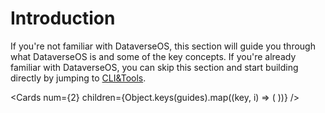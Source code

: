 
# Introduction

If you're not familiar with DataverseOS, this section will guide you through what DataverseOS is and
some of the key concepts. If you're already familiar with DataverseOS, you can skip this section
and start building directly by jumping to [CLI&Tools](/cli-and-tools).

<Cards
  num={2}
  children={Object.keys(guides).map((key, i) => (
    <Card
      key={i}
      title={guides[key].title}
      description={guides[key].description}
      icon={guides[key].icon}
      href={guides[key].href}
    />
  ))}
/>
